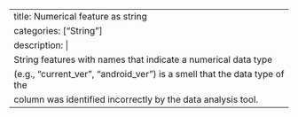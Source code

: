 ---
title: Numerical feature as string
categories: ["String"]
description: |
  String features with names that indicate a numerical data type
  (e.g., "current_ver", "android_ver") is a smell that the data type of the
  column was identified incorrectly by the data analysis tool.
---